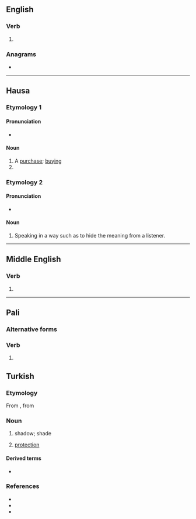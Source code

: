 {{also|Saye}}
==English==

===Verb===
{{head|en|verb}}

# {{obsolete spelling of|en|say}}

===Anagrams===
* {{anagrams|en|a=aesy|Ayes|Seay|ayes|easy|eyas|yaes|yeas}}

----

==Hausa==

===Etymology 1===

====Pronunciation====
* {{ha-IPA|sàyē}}

====Noun====
{{ha-noun|m|sàyē|sàyē-sàyē}}

# A [[purchase]]; [[buying]]
# {{verbal noun of|ha|saya}}

===Etymology 2===

====Pronunciation====
* {{ha-IPA|sā̀yē}}

====Noun====
{{ha-noun|m|sā̀yē}}

# Speaking in a way such as to hide the meaning from a listener.

----

==Middle English==

===Verb===
{{head|enm|verb}}

# {{alt form|enm|assayen}}

----

==Pali==

===Alternative forms===
{{pi-alt}}

===Verb===
{{head|pi|verb form}}

# {{inflection of|pi|seti||3|s|opt|act|t=to sleep}}

==Turkish==

===Etymology===
From {{inh|tr|ota|سایه}}, from {{der|tr|fa|سایه|tr=sâye}}

===Noun===
{{tr-noun|yi|ler}} {{tlb|tr|archaic}}

# shadow; shade
#: {{synonyms|tr|gölge}}
# {{lb|tr|figuratively}} [[protection]]

====Derived terms====
* {{l|tr|sayesinde}}

===References===
* {{R:tr:Nishanyan|saye}}
* {{R:ota:Redhouse|سایه|page=1033}}
* {{R:tr:NewRedhouse|page=989}}